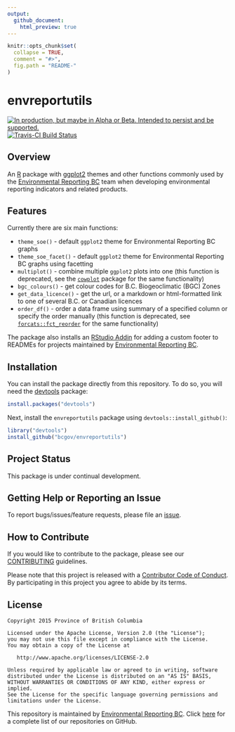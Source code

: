 ```yaml
---
output:
  github_document:
    html_preview: true
---
```


<!-- README.md is generated from README.Rmd. Please edit that file -->

```r
knitr::opts_chunk$set(
  collapse = TRUE,
  comment = "#>",
  fig.path = "README-"
)
```

# envreportutils

<div id="devex-badge"><a rel="Delivery" href="https://github.com/BCDevExchange/assets/blob/master/README.md"><img alt="In production, but maybe in Alpha or Beta. Intended to persist and be supported." style="border-width:0" src="https://assets.bcdevexchange.org/images/badges/delivery.svg" title="In production, but maybe in Alpha or Beta. Intended to persist and be supported." /></a></div>[![Travis-CI Build Status](https://travis-ci.org/bcgov/envreportutils.svg?branch=master)](https://travis-ci.org/bcgov/envreportutils)</div>


## Overview

An [R](https://www.r-project.org/) package with [ggplot2](http://ggplot2.org/) themes and other functions commonly used by the [Environmental Reporting BC](http://www2.gov.bc.ca/gov/content?id=FF80E0B985F245CEA62808414D78C41B) team when developing environmental reporting indicators and related products.


## Features

Currently there are six main functions:

- `theme_soe()` - default `ggplot2` theme for Environmental Reporting BC graphs
- `theme_soe_facet()` - default `ggplot2` theme for Environmental Reporting BC graphs using facetting
- `multiplot()` - combine multiple `ggplot2` plots into one (this function is deprecated, see the [`cowplot`](https://cran.r-project.org/web/packages/cowplot/index.html) package for the same functionality)
- `bgc_colours()` - get colour codes for B.C. Biogeoclimatic (BGC) Zones
- `get_data_licence()` - get the url, or a markdown or html-formatted link to one of several B.C. or Canadian licences
- `order_df()` - order a data frame using summary of a specified column or specify the order manually (this function is deprecated, see [`forcats::fct_reorder`](https://cran.r-project.org/web/packages/forcats/index.html) for the same functionality)

The package also installs an [RStudio Addin](https://rstudio.github.io/rstudioaddins/) for adding a custom footer to READMEs for projects maintained by [Environmental Reporting BC](https://github.com/bcgov/EnvReportBC).


## Installation

You can install the package directly from this repository. To do so, you will 
need the [devtools](https://github.com/hadley/devtools/) package:

```r
install.packages("devtools")
```

Next, install the `envreportutils` package using `devtools::install_github()`:

```r
library("devtools")
install_github("bcgov/envreportutils")
```


## Project Status

This package is under continual development.

## Getting Help or Reporting an Issue

To report bugs/issues/feature requests, please file an [issue](https://github.com/bcgov/envreportutils/issues/).


## How to Contribute

If you would like to contribute to the package, please see our 
[CONTRIBUTING](CONTRIBUTING.md) guidelines.

Please note that this project is released with a [Contributor Code of Conduct](CODE_OF_CONDUCT.md). By participating in this project you agree to abide by its terms.


## License

    Copyright 2015 Province of British Columbia

    Licensed under the Apache License, Version 2.0 (the "License");
    you may not use this file except in compliance with the License.
    You may obtain a copy of the License at 

       http://www.apache.org/licenses/LICENSE-2.0

    Unless required by applicable law or agreed to in writing, software
    distributed under the License is distributed on an "AS IS" BASIS,
    WITHOUT WARRANTIES OR CONDITIONS OF ANY KIND, either express or implied.
    See the License for the specific language governing permissions and
    limitations under the License.

This repository is maintained by [Environmental Reporting BC](http://www2.gov.bc.ca/gov/content?id=FF80E0B985F245CEA62808414D78C41B). Click [here](https://github.com/bcgov/EnvReportBC-RepoList) for a complete list of our repositories on GitHub.
